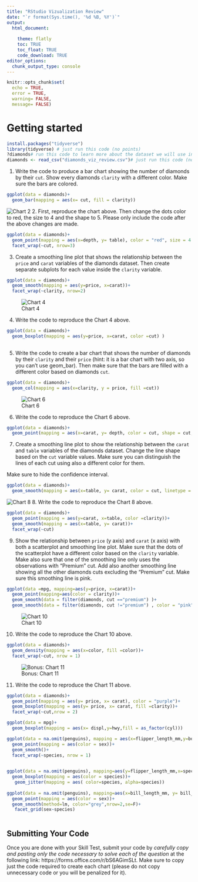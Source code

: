```yaml
---
title: "RStudio Vizualization Review"
date: "`r format(Sys.time(), '%d %B, %Y')`" 
output: 
  html_document:
    
    theme: flatly
    toc: TRUE
    toc_float: TRUE
    code_download: TRUE
editor_options: 
  chunk_output_type: console
---
```


```r
knitr::opts_chunk$set(
  echo = TRUE,
  error = TRUE,
  warning= FALSE,
  message= FALSE)
```

# Getting started
```r
install.packages("tidyverse")
library(tidyverse) # just run this code (no points)
?diamonds# run this code to learn more about the dataset we will use in this review (no points)
diamonds <- read_csv("diamonds_viz_review.csv")# just run this code (no points). You must run this code after running library(tidyverse) in order to replicate the results.
```

1. Write the code to produce a bar chart showing the number of diamonds by their `cut`. Show every diamonds `clarity` with a different color. Make sure the bars are colored.
```r
ggplot(data = diamonds)+
  geom_bar(mapping = aes(x= cut, fill = clarity))
```

![Chart 2 ](chart_2.png)
2. First, reproduce the chart above. Then change the dots color to red, the size to 4 and the shape to 5. Please only include the code after the above changes are made. 

```r
ggplot(data = diamonds)+
  geom_point(mapping = aes(x=depth, y= table), color = "red", size = 4 , shape = 5  )+
  facet_wrap(~cut, nrow=3)

```




3. Create a smoothing line plot that shows the relationship between the `price` and `carat` variables of the diamonds dataset. Then create separate subplots for each value inside the `clarity` variable.

```r
ggplot(data = diamonds)+
  geom_smooth(mapping = aes(y=price, x=carat))+
  facet_wrap(~clarity, nrow=2)

```

![Chart 4 ](chart_4.png)


4. Write the code to reproduce the Chart 4 above.

```r

ggplot(data = diamonds)+
  geom_boxplot(mapping = aes(y=price, x=carat, color =cut) )
  
```



5. Write the code to create a bar chart that shows the number of diamonds by their `clarity` and their `price` (hint: it is a bar chart with two axis, so you can’t use geom_bar). Then make sure that the bars are filled with a different color based on diamonds `cut`. 

```r

ggplot(data = diamonds)+
  geom_col(mapping = aes(x=clarity, y = price, fill =cut)) 

```

![Chart 6](chart_6.png)

6. Write the code to reproduce the Chart 6 above.

```r
ggplot(data = diamonds)+
  geom_point(mapping = aes(x=carat, y= depth, color = cut, shape = cut, alpha= cut))
```


7. Create a smoothing line plot to show the relationship between the `carat` and `table` variables of the diamonds dataset. Change the line shape based on the `cut` variable values. Make sure you can distinguish the lines of each cut using also a different color for them. 

Make sure to hide the confidence interval.

```r

ggplot(data = diamonds)+
  geom_smooth(mapping = aes(x=table, y= carat, color = cut, linetype = cut, alpha= cut), se=F)

```

![Chart 8](chart_8.png)
8. Write the code to reproduce the Chart 8 above.

```r
ggplot(data = diamonds)+
  geom_point(mapping = aes(y=carat, x=table, color =clarity))+
  geom_smooth(mapping = aes(x=table, y= carat))+
  facet_wrap(~cut)

```


9. Show the relationship between `price` (y axis) and `carat` (x axis) with both a scatterplot and smoothing line plot.  Make sure that the dots of the scatterplot have a different color based on the `clarity` variable. Make also sure that one of the smoothing line only uses the observations with “Premium” cut. Add also another smoothing line showing all the other diamonds cuts excluding the "Premium" cut. Make sure this smoothing line is pink.

```r

ggplot(data =mpg, mapping=aes(y=price, x=carat))+
  geom_point(mapping=aes(color = clarity))+
  geom_smooth(data = filter(diamonds, cut =="premium") )+
  geom_smooth(data = filter(diamonds, cut !="premium") , color = "pink")

```

![Chart 10](chart_10.png)

10. Write the code to reproduce the Chart 10 above.

```r

ggplot(data = diamonds)+
  geom_density(mapping = aes(x=color, fill =color))+
  facet_wrap(~cut, nrow = 1)

```

![Bonus: Chart 11](chart_bonus_11.png)

11. Write the code to reproduce the Chart 11 above.

```r


ggplot(data = diamonds)+
  geom_point(mapping = aes(y= price, x= carat), color = "purple")+
  geom_boxplot(mapping = aes(y= price, x= carat, fill =clarity))+
  facet_wrap(~cut,nrow = 2)

ggplot(data = mpg)+
  geom_boxplot(mapping = aes(x= displ,y=hwy,fill = as_factor(cyl)))

ggplot(data = na.omit(penguins), mapping = aes(x=flipper_length_mm,y=body_mass_g))+
  geom_point(mapping = aes(color = sex))+
  geom_smooth()+
  facet_wrap(~species, nrow = 1)
  

ggplot(data = na.omit(penguins), mapping=aes(y=flipper_length_mm,x=species))+
  geom_boxplot(mapping = aes(color = species))+
   geom_jitter(mapping = aes( color=species, alpha=species))
  
ggplot(data = na.omit(penguins), mapping=aes(x=bill_length_mm, y= bill_depth_mm))+
  geom_point(mapping = aes(color = sex))+
  geom_smooth(method=lm, color="grey",nrow=2,se=F)+
   facet_grid(sex~species)
  

```

## Submitting Your Code 
Once you are done with your Skill Test, submit your code by *carefully copy and pasting only the code necessary to solve each of the question* at the following link: https://forms.office.com/r/bS6AGimSLt. Make sure to copy just the code required to create each chart (please do not copy unnecessary code or you will be penalized for it).
